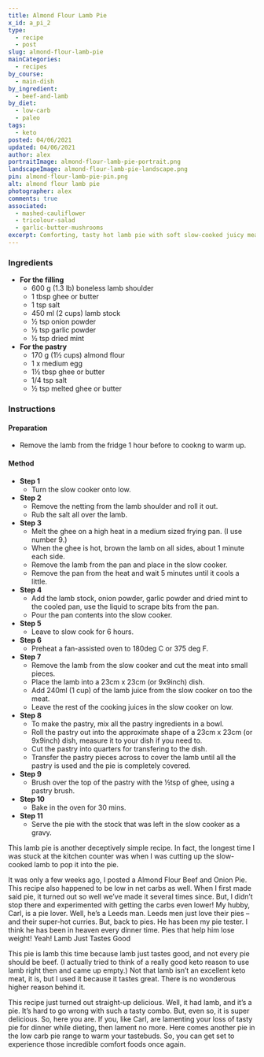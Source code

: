 ```yaml
---
title: Almond Flour Lamb Pie
x_id: a_pi_2
type:
  - recipe
  - post
slug: almond-flour-lamb-pie
mainCategories: 
  - recipes
by_course:
  - main-dish
by_ingredient:
  - beef-and-lamb
by_diet:
  - low-carb
  - paleo
tags: 
  - keto
posted: 04/06/2021
updated: 04/06/2021
author: alex
portraitImage: almond-flour-lamb-pie-portrait.png
landscapeImage: almond-flour-lamb-pie-landscape.png
pin: almond-flour-lamb-pie-pin.png
alt: almond flour lamb pie
photographer: alex
comments: true
associated: 
  - mashed-cauliflower
  - tricolour-salad
  - garlic-butter-mushrooms
excerpt: Comforting, tasty hot lamb pie with soft slow-cooked juicy meat inside and crusty, crumbly pastry outside smothered with a hearty gravy.
---
```


<Ingredients>

### Ingredients

  - **For the filling**
    - 600 g (1.3 lb) boneless lamb shoulder 
    - 1 tbsp ghee or butter
    - 1 tsp salt
    - 450 ml (2 cups) lamb stock
    - ½ tsp onion powder
    - ½ tsp garlic powder
    - ½ tsp dried mint
  - **For the pastry**
    - 170 g (1½ cups) almond flour 
    - 1 x medium egg
    - 1½ tbsp ghee or butter
    - 1/4 tsp salt
    - ½ tsp melted ghee or butter

</Ingredients>

<Instructions>

### Instructions

#### Preparation

  - Remove the lamb from the fridge 1 hour before to cookng to warm up.

#### Method

  - **Step 1**
    - Turn the slow cooker onto low.
  - **Step 2**
    - Remove the netting from the lamb shoulder and roll it out.
    - Rub the salt all over the lamb. 
  - **Step 3**
    - Melt the ghee on a high heat in a medium sized frying pan. (I use number 9.)
    - When the ghee is hot, brown the lamb on all sides, about 1 minute each side.
    - Remove the lamb from the pan and place in the slow cooker.
    - Remove the pan from the heat and wait 5 minutes until it cools a little.
  - **Step 4**
    - Add the lamb stock, onion powder, garlic powder and dried mint to the cooled pan, use the liquid to scrape bits from the pan.
    - Pour the pan contents into the slow cooker.
  - **Step 5**
    - Leave to slow cook for 6 hours.
  - **Step 6**
    - Preheat a fan-assisted oven to 180deg C or 375 deg F.
  - **Step 7**
    - Remove the lamb from the slow cooker and cut the meat into small pieces.
    - Place the lamb into a 23cm x 23cm (or 9x9inch) dish.
    - Add 240ml (1 cup) of the lamb juice from the slow cooker on too the meat.
    - Leave the rest of the cooking juices in the slow cooker on low.
  - **Step 8**
    - To make the pastry, mix all the pastry ingredients in a bowl.
    - Roll the pastry out into the approximate shape of a 23cm x 23cm (or 9x9inch) dish, measure it to your dish if you need to.
    - Cut the pastry into quarters for transfering to the dish.
    - Transfer the pastry pieces across to cover the lamb until all the pastry is used and the pie is completely covered.
  - **Step 9**
    - Brush over the top of the pastry with the ½tsp of ghee, using a pastry brush.
  - **Step 10**
    - Bake in the oven for 30 mins.
  - **Step 11**
    - Serve the pie with the stock that was left in the slow cooker as a gravy.

</Instructions>

<PostBody>

This lamb pie is another deceptively simple recipe. In fact, the longest time I was stuck at the kitchen counter was when I was cutting up the slow-cooked lamb to pop it into the pie. 

It was only a few weeks ago, I posted a Almond Flour Beef and Onion Pie. This recipe also happened to be low in net carbs as well. When I first made said pie, it turned out so well we’ve made it several times since. But, I didn’t stop there and experimented with getting the carbs even lower! My hubby, Carl, is a pie lover. Well, he’s a Leeds man. Leeds men just love their pies – and their super-hot curries.  But, back to pies. He has been my pie tester. I think he has been in heaven every dinner time. Pies that help him lose weight! Yeah!
Lamb Just Tastes Good

This pie is lamb this time because lamb just tastes good, and not every pie should be beef. (I actually tried to think of a really good keto reason to use lamb right then and came up empty.) Not that lamb isn’t an excellent keto meat, it is, but I used it because it tastes great. There is no wonderous higher reason behind it. 

This recipe just turned out straight-up delicious. Well, it had lamb, and it’s a pie. It’s hard to go wrong with such a tasty combo. But, even so, it is super delicious. So, here you are. If you, like Carl, are lamenting your loss of tasty pie for dinner while dieting, then lament no more. Here comes another pie in the low carb pie range to warm your tastebuds. So, you can get set to experience those incredible comfort foods once again.

</PostBody>


